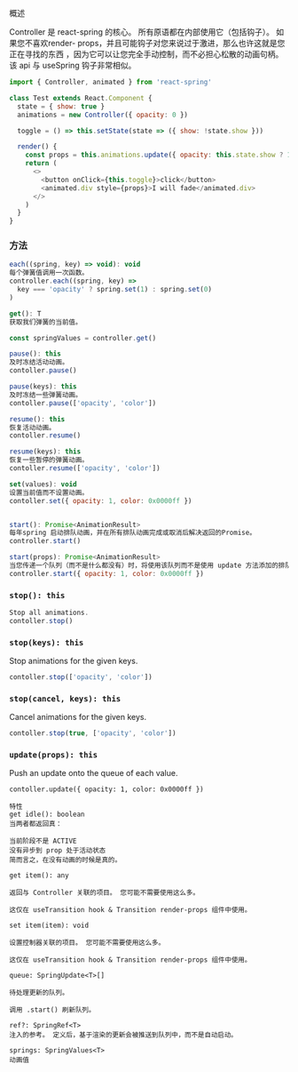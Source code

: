 概述

Controller 是 react-spring 的核心。 所有原语都在内部使用它（包括钩子）。 
如果您不喜欢render- props，并且可能钩子对您来说过于激进，那么也许这就是您正在寻找的东西
，因为它可以让您完全手动控制，而不必担心松散的动画句柄。 该 api 与 useSpring 钩子非常相似。

```JavaScript
import { Controller, animated } from 'react-spring'

class Test extends React.Component {
  state = { show: true }
  animations = new Controller({ opacity: 0 })

  toggle = () => this.setState(state => ({ show: !state.show }))

  render() {
    const props = this.animations.update({ opacity: this.state.show ? 1 : 0 })
    return (
      <>
        <button onClick={this.toggle}>click</button>
        <animated.div style={props}>I will fade</animated.div>
      </>
    )
  }
}
```


### 方法


```JavaScript
each((spring, key) => void): void
每个弹簧值调用一次函数。
controller.each((spring, key) =>
  key === 'opacity' ? spring.set(1) : spring.set(0)
)
```



```JavaScript
get(): T
获取我们弹簧的当前值。

const springValues = controller.get()
```




```JavaScript
pause(): this
及时冻结活动动画。
contoller.pause()
```


```JavaScript
pause(keys): this
及时冻结一些弹簧动画。
contoller.pause(['opacity', 'color'])
```




```JavaScript
resume(): this
恢复活动动画。
contoller.resume()
```




```JavaScript
resume(keys): this
恢复一些暂停的弹簧动画。
contoller.resume(['opacity', 'color'])
```


```JavaScript
set(values): void
设置当前值而不设置动画。
contoller.set({ opacity: 1, color: 0x0000ff })
```



```JavaScript

start(): Promise<AnimationResult>
每年spring 启动排队动画，并在所有排队动画完成或取消后解决返回的Promise。
controller.start()
```




```JavaScript
start(props): Promise<AnimationResult>
当您传递一个队列（而不是什么都没有）时，将使用该队列而不是使用 update 方法添加的排队动画，这些动画被单独保留。
controller.start({ opacity: 1, color: 0x0000ff })
```


### `stop(): this`

```JavaScript
Stop all animations.
contoller.stop()
```


### `stop(keys): this`

Stop animations for the given keys.

```JavaScript
contoller.stop(['opacity', 'color'])
```


### `stop(cancel, keys): this`

Cancel animations for the given keys.

```JavaScript
contoller.stop(true, ['opacity', 'color'])
```


### `update(props): this`

Push an update onto the queue of each value.

```Plain Text
contoller.update({ opacity: 1, color: 0x0000ff })
```

```Plain Text
特性
get idle(): boolean
当两者都返回真：

当前阶段不是 ACTIVE
没有异步到 prop 处于活动状态
简而言之，在没有动画的时候是真的。

get item(): any

返回与 Controller 关联的项目。 您可能不需要使用这么多。

这仅在 useTransition hook & Transition render-props 组件中使用。

set item(item): void

设置控制器关联的项目。 您可能不需要使用这么多。

这仅在 useTransition hook & Transition render-props 组件中使用。

queue: SpringUpdate<T>[]

待处理更新的队列。

调用 .start() 刷新队列。

ref?: SpringRef<T>
注入的参考。 定义后，基于渲染的更新会被推送到队列中，而不是自动启动。

springs: SpringValues<T>
动画值
```


